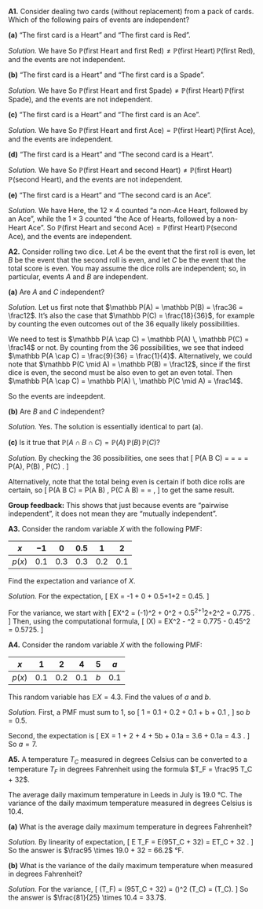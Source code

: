 ::::: {.myq}

**A1.** Consider dealing two cards (without replacement) from a pack of cards. Which of the following pairs of events are independent?

::::{ .subq}
**(a)** "The first card is a Heart" and "The first card is Red".

::: {.myanswers data-latex=""}
*Solution.* 
We have
\begin{align*}
\mathbb P(\text{first Heart}) &= \frac{13}{52} = \frac14 \\
\mathbb P(\text{first Red}) &= \frac{26}{52} = \frac12 \\
\mathbb P(\text{first Heart and first Red}) &= \mathbb P(\text{first Heart}) = \frac14 .
\end{align*}
So $\mathbb P(\text{first Heart and first Red}) \neq \mathbb P(\text{first Heart})\,\mathbb P(\text{first Red})$, and the events are not independent.
:::
::::

::::{ .subq}
**(b)** "The first card is a Heart" and "The first card is a Spade".

::: {.myanswers data-latex=""}
*Solution.* 
We have
\begin{align*}
\mathbb P(\text{first Heart}) &= \frac{13}{52} = \frac14 \\
\mathbb P(\text{first Spade}) &= \frac{13}{52} = \frac14 \\
\mathbb P(\text{first Heart and first Spade}) &= 0 .
\end{align*}
So $\mathbb P(\text{first Heart and first Spade}) \neq \mathbb P(\text{first Heart})\,\mathbb P(\text{first Spade})$, and the events are not independent.
:::
::::

::::{ .subq}
**(c)** "The first card is a Heart" and "The first card is an Ace".

::: {.myanswers data-latex=""}
*Solution.* 
We have
\begin{align*}
\mathbb P(\text{first Heart}) &= \frac{13}{52} = \frac14 \\
\mathbb P(\text{first Ace}) &= \frac{4}{52} = \frac1{13} \\
\mathbb P(\text{first Heart and first Ace}) &= \mathbb P(\text{first Ace of Hearts}) = \frac1{52} .
\end{align*}
So $\mathbb P(\text{first Heart and first Ace}) = \mathbb P(\text{first Heart})\,\mathbb P(\text{first Ace})$, and the events are independent.
:::
::::

::::{ .subq}
**(d)** "The first card is a Heart" and "The second card is a Heart".

::: {.myanswers data-latex=""}
*Solution.* 
We have
\begin{align*}
\mathbb P(\text{first Heart}) &= \frac{13}{52} = \frac14 \\
\mathbb P(\text{second Heart}) &= \frac{13}{52} = \frac14 \\
\mathbb P(\text{first Heart and second Heart}) &= \frac{13\times 12}{52 \times 51} = \frac{1}{17}
\end{align*}
So $\mathbb P(\text{first Heart and second Heart}) \neq \mathbb P(\text{first Heart})\,\mathbb P(\text{second Heart})$, and the events are not independent.
:::
::::

::::{ .subq}
**(e)** "The first card is a Heart" and "The second card is an Ace".

::: {.myanswers data-latex=""}
*Solution.* 
We have
\begin{align*}
\mathbb P(\text{first Heart}) &= \frac{13}{52} = \frac14 \\
\mathbb P(\text{second Ace}) &= \frac{4}{52} = \frac1{13} \\
\mathbb P(\text{first Heart and second Ace}) &= \frac{12\times4 + 1\times 3}{52\times 51} = \frac{51}{52\times 51} = \frac{1}{52}
\end{align*}
Here, the $12 \times 4$ counted "a non-Ace Heart, followed by an Ace", while the $1 \times 3$ counted "the Ace of Hearts, followed by a non-Heart Ace". So $\mathbb P(\text{first Heart and second Ace}) = \mathbb P(\text{first Heart})\,\mathbb P(\text{second Ace})$, and the events are independent.
:::
::::
:::::

::::: {.myq}
**A2.** Consider rolling two dice. Let $A$ be the event that the first roll is even, let $B$ be the event that the second roll is even, and let $C$ be the event that the total score is even. You may assume the dice rolls are independent; so, in particular, events $A$ and $B$ are independent.

:::: {.subq}
**(a)** Are $A$ and $C$ independent?

::: {.myanswers data-latex=""}
*Solution.* Let us first note that $\mathbb P(A) = \mathbb P(B) = \frac36 = \frac12$. It's also the case that $\mathbb P(C) = \frac{18}{36}$, for example by counting the even outcomes out of the 36 equally likely possibilities.

We need to test is $\mathbb P(A \cap C) = \mathbb P(A) \, \mathbb P(C) = \frac14$ or not. By counting from the 36 possibilities, we see that indeed $\mathbb P(A \cap C) = \frac{9}{36} = \frac{1}{4}$. Alternatively, we could note that $\mathbb P(C \mid A) = \mathbb P(B) = \frac12$, since if the first dice is even, the second must be also even to get an even total. Then $\mathbb P(A \cap C) = \mathbb P(A) \, \mathbb P(C \mid A) = \frac14$.

So the events are indeepdent.
:::
::::

:::: {.subq}
**(b)** Are $B$ and $C$ independent?

::: {.myanswers data-latex=""}
*Solution.* Yes. The solution is essentially identical to part (a).
:::
::::

:::: {.subq}
**(c)** Is it true that $\mathbb P(A \cap B \cap C) = \mathbb P(A) \, \mathbb P(B) \, \mathbb P(C)$?

::: {.myanswers data-latex=""}
*Solution.*
By checking the 36 possibilities, one sees that
\[ \mathbb P(A \cap B \cap C) = \frac{9}{36} = \frac{1}{4} \neq \frac{1}{8} = \frac14 \times \frac14 \times \frac14 = \mathbb P(A)\, \mathbb P(B) \, \mathbb P(C) . \]

Alternatively, note that the total being even is certain if both dice rolls are certain, so
\[ \mathbb P(A \cap B \cap C) = \mathbb P(A \cap B) \, \mathbb P(C \mid A \cap B) = \frac14 \times 1 = \frac14 , \]
to get the same result.

**Group feedback:** This shows that just because events are "pairwise independent", it does not mean they are "mutually independent".
:::
::::
:::::

:::: {.myq}
**A3.** Consider the random variable $X$ with the following PMF:

| $x$ | $-1$ | $0$ | $0.5$ | $1$ | $2$ |
|:--:|:--:|:--:|:--:|:--:|:--:|
| $p(x)$ | $0.1$ | $0.3$ | $0.3$ | $0.2$ | $0.1$ |

Find the expectation and variance of $X$.

::: {.myanswers data-latex=""}
*Solution.*
For the expectation,
\[ \mathbb EX = -1\times0.1 + 0\times0.3 + 0.5\times0.3+1\times0.2+2\times0.1 = 0.45. \]

For the variance, we start with
\[ \mathbb EX^2 = (-1)^2\times0.1 + 0^2\times0.3 + 0.5^2\times0.3+1^2\times0.2+2^2\times0.1 = 0.775 . \]
Then, using the computational formula,
\[ \Var(X) = \mathbb EX^2 - \mu^2 = 0.775 - 0.45^2 = 0.5725. \]
:::
::::

:::: {.myq}
**A4.** Consider the random variable $X$ with the following PMF:

| $x$ | $1$ | $2$ | $4$ | $5$ | $a$ |
|:--:|:--:|:--:|:--:|:--:|:--:|
| $p(x)$ | $0.1$ | $0.2$ | $0.1$ | $b$ | $0.1$ |

This random variable has $\mathbb EX = 4.3$. Find the values of $a$ and $b$.

::: {.myanswers data-latex=""}
*Solution.*
First, a PMF must sum to 1, so
\[ 1 = 0.1 + 0.2 + 0.1 + b + 0.1 , \]
so $b = 0.5$.

Second, the expectation is
\[
\mathbb EX = 1\times0.1 + 2 \times 0.2 + 4 \times 0.1 + 5b + 0.1a 
           = 3.6 + 0.1a 
           = 4.3 .
\]
So $a = 7$.
:::
::::

::::: {.myq}
**A5.** A temperature $T_C$ measured in degrees Celsius can be converted to a temperature $T_F$ in degrees Fahrenheit using the formula $T_F = \frac95 T_C + 32$.

The average daily maximum temperature in Leeds in July is 19.0 °C. The variance of the daily maximum temperature measured in degrees Celsius is 10.4.

:::: {.subq}
**(a)** What is the average daily maximum temperature in degrees Fahrenheit?

::: {.myanswers data-latex=""}
*Solution.*
By linearity of expectation,
\[ \mathbb E T_F = \mathbb E\left(\tfrac95T_C + 32\right) = \tfrac95 \mathbb ET_C + 32 . \]
So the answer is $\frac95 \times 19.0 + 32 = 66.2$ °F.
:::
::::

:::: {.subq}
**(b)** What is the variance of the daily maximum temperature when measured in degrees Fahrenheit?

::: {.myanswers data-latex=""}
*Solution.*
For the variance,
\[ \Var(T_F) = \Var\left(\tfrac95T_C + 32\right) = \left(\tfrac95\right)^2 \Var(T_C) = \tfrac{81}{25}\Var(T_C). \]
So the answer is $\frac{81}{25} \times 10.4 = 33.7$.
:::
::::
:::::